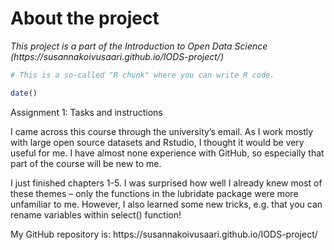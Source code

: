 
# About the project

*This project is a part of the Introduction to Open Data Science (https://susannakoivusaari.github.io/IODS-project/)*


```r
# This is a so-called "R chunk" where you can write R code.

date()

```


Assignment 1: Tasks and instructions

I came across this course through the university's email. As I work mostly with large open source datasets and Rstudio, I thought it would be very useful for me. I have almost none experience with GitHub, so especially that part of the course will be new to me. 

I just finished chapters 1-5. I was surprised how well I already knew most of these themes -- only the functions in the lubridate package were more unfamiliar to me. However, I also learned some new tricks, e.g. that you can rename variables within select() function!

My GitHub repository is: https://susannakoivusaari.github.io/IODS-project/


